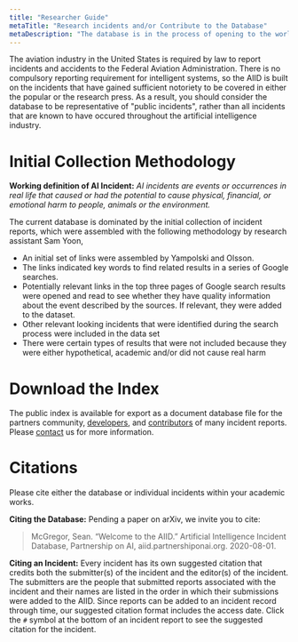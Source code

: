 ```yaml
---
title: "Researcher Guide"
metaTitle: "Research incidents and/or Contribute to the Database"
metaDescription: "The database is in the process of opening to the world for research purposes"
---
```


The aviation industry in the United States is required by law to report incidents and accidents to the Federal Aviation Administration. There is no compulsory reporting requirement for intelligent systems, so the AIID is built on the incidents that have gained sufficient notoriety to be covered in either the popular or the research press. As a result, you should consider the database to be representative of "public incidents", rather than all incidents that are known to have occured throughout the artificial intelligence industry.

# Initial Collection Methodology

**Working definition of AI Incident:** _AI incidents are events or occurrences in real life that caused or had the potential to cause physical, financial, or emotional harm to people, animals or the environment._

The current database is dominated by the initial collection of incident reports, which were assembled with the following methodology by research assistant Sam Yoon,

- An initial set of links were assembled by Yampolski and Olsson.
- The links indicated key words to find related results in a series of Google searches.
- Potentially relevant links in the top three pages of Google search results were opened and read to see whether they have quality information about the event described by the sources. If relevant, they were added to the dataset.
- Other relevant looking incidents that were identified during the search process were included in the data set
- There were certain types of results that were not included because they were either hypothetical, academic and/or did not cause real harm

# Download the Index

The public index is available for export as a document database file for the partners community, [developers](/develop), and [contributors](/about_apps/2-submit) of many incident reports. Please [contact](/contact) us for more information.

# Citations

Please cite either the database or individual incidents within your academic works.

**Citing the Database:** Pending a paper on arXiv, we invite you to cite:  
> McGregor, Sean. “Welcome to the AIID.” Artificial Intelligence Incident Database, Partnership on AI, aiid.partnershiponai.org. 2020-08-01.

**Citing an Incident:** Every incident has its own suggested citation that credits both the submitter(s) of the incident and the editor(s) of the incident. The submitters are the people that submitted reports associated with the incident and their names are listed in the order in which their submissions were added to the AIID. Since reports can be added to an incident record through time, our suggested citation format includes the access date. Click the `#` symbol at the bottom of an incident report to see the suggested citation for the incident.
